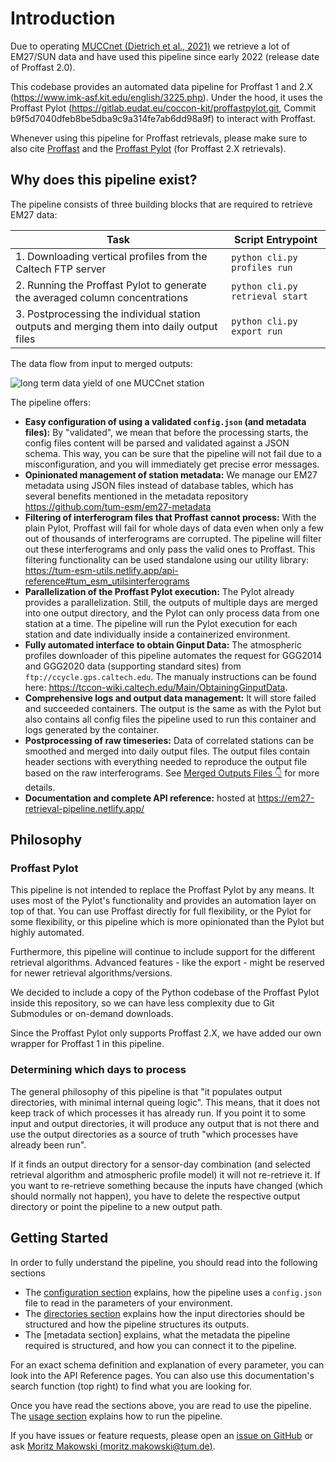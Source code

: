 
# Introduction

Due to operating [MUCCnet (Dietrich et al., 2021)](https://doi.org/10.5194/amt-14-1111-2021) we retrieve a lot of EM27/SUN data and have used this pipeline since early 2022 (release date of Proffast 2.0).

This codebase provides an automated data pipeline for Proffast 1 and 2.X (https://www.imk-asf.kit.edu/english/3225.php). Under the hood, it uses the Proffast Pylot (https://gitlab.eudat.eu/coccon-kit/proffastpylot.git, Commit b9f5d7040dfeb8be5dba9c9a314fe7ab6dd98a9f) to interact with Proffast.

<Callout type="info" emoji="💡">

Whenever using this pipeline for Proffast retrievals, please make sure to also cite [Proffast](https://www.imk-asf.kit.edu/english/3225.php) and the [Proffast Pylot](https://gitlab.eudat.eu/coccon-kit/proffastpylot) (for Proffast 2.X retrievals).

</Callout>


## Why does this pipeline exist?

The pipeline consists of three building blocks that are required to retrieve EM27 data:

| Task                                                                                      | Script Entrypoint               |
| ----------------------------------------------------------------------------------------- | ------------------------------- |
| 1. Downloading vertical profiles from the Caltech FTP server                              | `python cli.py profiles run`    |
| 2. Running the Proffast Pylot to generate the averaged column concentrations              | `python cli.py retrieval start` |
| 3. Postprocessing the individual station outputs and merging them into daily output files | `python cli.py export run`      |

The data flow from input to merged outputs:

<Image
    src='/images/revised-retrieval-pipeline-architecture.png'
    alt='long term data yield of one MUCCnet station'
    width={2400}
    height={1500}
    className='my-8 max-w-lg mx-auto'
/>

The pipeline offers:

-   **Easy configuration of using a validated `config.json` (and metadata files):** By "validated", we mean that before the processing starts, the config files content will be parsed and validated against a JSON schema. This way, you can be sure that the pipeline will not fail due to a misconfiguration, and you will immediately get precise error messages.
-   **Opinionated management of station metadata:** We manage our EM27 metadata using JSON files instead of database tables, which has several benefits mentioned in the metadata repository https://github.com/tum-esm/em27-metadata
-   **Filtering of interferogram files that Proffast cannot process:** With the plain Pylot, Proffast will fail for whole days of data even when only a few out of thousands of interferograms are corrupted. The pipeline will filter out these interferograms and only pass the valid ones to Proffast. This filtering functionality can be used standalone using our utility library: https://tum-esm-utils.netlify.app/api-reference#tum_esm_utilsinterferograms
-   **Parallelization of the Proffast Pylot execution:** The Pylot already provides a parallelization. Still, the outputs of multiple days are merged into one output directory, and the Pylot can only process data from one station at a time. The pipeline will run the Pylot execution for each station and date individually inside a containerized environment.
-   **Fully automated interface to obtain Ginput Data:** The atmospheric profiles downloader of this pipeline automates the request for GGG2014 and GGG2020 data (supporting standard sites) from `ftp://ccycle.gps.caltech.edu`. The manualy instructions can be found here: https://tccon-wiki.caltech.edu/Main/ObtainingGinputData.
-   **Comprehensive logs and output data management:** It will store failed and succeeded containers. The output is the same as with the Pylot but also contains all config files the pipeline used to run this container and logs generated by the container.
-   **Postprocessing of raw timeseries:** Data of correlated stations can be smoothed and merged into daily output files. The output files contain header sections with everything needed to reproduce the output file based on the raw interferograms. See [Merged Outputs Files 👇](#merged-outputs-files) for more details.
-   **Documentation and complete API reference:** hosted at https://em27-retrieval-pipeline.netlify.app/

## Philosophy

### Proffast Pylot

This pipeline is not intended to replace the Proffast Pylot by any means. It uses most of the Pylot's functionality and provides an automation layer on top of that. You can use Proffast directly for full flexibility, or the Pylot for some flexibility, or this pipeline which is more opinionated than the Pylot but highly automated.

Furthermore, this pipeline will continue to include support for the different retrieval algorithms. Advanced features - like the export - might be reserved for newer retrieval algorithms/versions.

We decided to include a copy of the Python codebase of the Proffast Pylot inside this repository, so we can have less complexity due to Git Submodules or on-demand downloads.

Since the Proffast Pylot only supports Proffast 2.X, we have added our own wrapper for Proffast 1 in this pipeline.

### Determining which days to process

The general philosophy of this pipeline is that "it populates output directories, with minimal internal queing logic". This means, that it does not keep track of which processes it has already run. If you point it to some input and output directories, it will produce any output that is not there and use the output directories as a source of truth "which processes have already been run".

If it finds an output directory for a sensor-day combination (and selected retrieval algorithm and atmospheric profile model) it will not re-retrieve it. If you want to re-retrieve something because the inputs have changed (which should normally not happen), you have to delete the respective output directory or point the pipeline to a new output path.

## Getting Started

In order to fully understand the pipeline, you should read into the following sections

* The [configuration section](/docs/guides/configuration) explains, how the pipeline uses a `config.json` file to read in the parameters of your environment.
* The [directories section](/docs/guides/directories) explains how the input directories should be structured and how the pipeline structures its outputs.
* The [metadata section] explains, what the metadata the pipeline required is structured, and how you can connect it to the pipeline.

For an exact schema definition and explanation of every parameter, you can look into the API Reference pages. You can also use this documentation's search function (top right) to find what you are looking for.

Once you have read the sections above, you are read to use the pipeline. The [usage section](/docs/guides/usage) explains how to run the pipeline.

If you have issues or feature requests, please open an [issue on GitHub](https://github.com/tum-esm/em27-retrieval-pipeline/issues) or ask [Moritz Makowski (moritz.makowski@tum.de)](mailto:moritz.makowski@tum.de).
